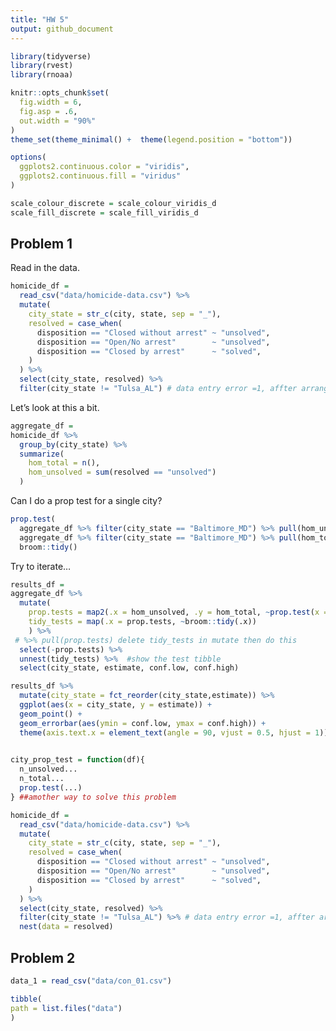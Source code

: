 ```yaml
---
title: "HW 5"
output: github_document
---
```


```r
library(tidyverse)
library(rvest)
library(rnoaa)

knitr::opts_chunk$set(
  fig.width = 6,
  fig.asp = .6,
  out.width = "90%"
)
theme_set(theme_minimal() +  theme(legend.position = "bottom"))

options(
  ggplots2.continuous.color = "viridis",
  ggplots2.continuous.fill = "viridus"
)

scale_colour_discrete = scale_colour_viridis_d
scale_fill_discrete = scale_fill_viridis_d

```
## Problem 1

Read in the data.
```r
homicide_df = 
  read_csv("data/homicide-data.csv") %>% 
  mutate(
    city_state = str_c(city, state, sep = "_"),
    resolved = case_when(
      disposition == "Closed without arrest" ~ "unsolved",
      disposition == "Open/No arrest"        ~ "unsolved",
      disposition == "Closed by arrest"      ~ "solved",
    )
  ) %>% 
  select(city_state, resolved) %>% 
  filter(city_state != "Tulsa_AL") # data entry error =1, affter arrange we get rid of it 
```

Let's look at this a bit.
```r
aggregate_df =
homicide_df %>% 
  group_by(city_state) %>% 
  summarize(
    hom_total = n(),
    hom_unsolved = sum(resolved == "unsolved")
  )
```

Can I do a prop test for a single city?
```r
prop.test(
  aggregate_df %>% filter(city_state == "Baltimore_MD") %>% pull(hom_unsolved),
  aggregate_df %>% filter(city_state == "Baltimore_MD") %>% pull(hom_total)) %>% 
  broom::tidy()
```

Try to iterate...
```r
results_df =
aggregate_df %>% 
  mutate(
    prop.tests = map2(.x = hom_unsolved, .y = hom_total, ~prop.test(x = .x, n = .y)), # x is number of success and n is total number
    tidy_tests = map(.x = prop.tests, ~broom::tidy(.x))
    ) %>% 
 # %>% pull(prop.tests) delete tidy_tests in mutate then do this
  select(-prop.tests) %>% 
  unnest(tidy_tests) %>%  #show the test tibble
  select(city_state, estimate, conf.low, conf.high)
```


```r
results_df %>% 
  mutate(city_state = fct_reorder(city_state,estimate)) %>% 
  ggplot(aes(x = city_state, y = estimate)) +
  geom_point() +
  geom_errorbar(aes(ymin = conf.low, ymax = conf.high)) +
  theme(axis.text.x = element_text(angle = 90, vjust = 0.5, hjust = 1))
  
```


```r
city_prop_test = function(df){
  n_unsolved...
  n_total...
  prop.test(...)
} ##amother way to solve this problem

homicide_df = 
  read_csv("data/homicide-data.csv") %>% 
  mutate(
    city_state = str_c(city, state, sep = "_"),
    resolved = case_when(
      disposition == "Closed without arrest" ~ "unsolved",
      disposition == "Open/No arrest"        ~ "unsolved",
      disposition == "Closed by arrest"      ~ "solved",
    )
  ) %>% 
  select(city_state, resolved) %>% 
  filter(city_state != "Tulsa_AL") %>% # data entry error =1, affter arrange we get rid of it 
  nest(data = resolved)
```

## Problem 2
```r

data_1 = read_csv("data/con_01.csv")
```

```r
tibble(
path = list.files("data") 
)

```


